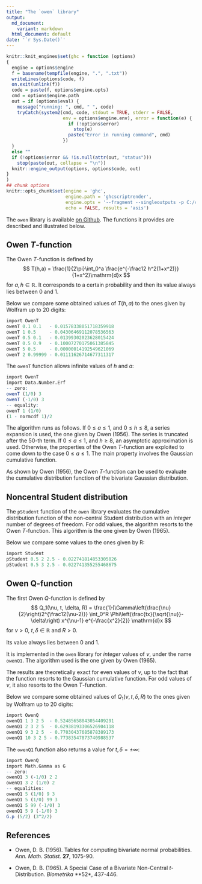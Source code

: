 ```yaml
---
title: "The `owen` library"
output:
  md_document:
    variant: markdown
  html_document: default
date: '`r Sys.Date()`'
---
```


<link rel="stylesheet" href="hscolour.css">


```r
knitr::knit_engines$set(ghc = function (options)
{
  engine = options$engine
  f = basename(tempfile(engine, ".", ".txt"))
  writeLines(options$code, f)
  on.exit(unlink(f))
  code = paste(f, options$engine.opts)
  cmd = options$engine.path
  out = if (options$eval) {
    message("running: ", cmd, " ", code)
    tryCatch(system2(cmd, code, stdout = TRUE, stderr = FALSE,
                     env = options$engine.env), error = function(e) {
                       if (!options$error)
                         stop(e)
                       paste("Error in running command", cmd)
                     })
  }
  else ""
  if (!options$error && !is.null(attr(out, "status")))
    stop(paste(out, collapse = "\n"))
  knitr::engine_output(options, options$code, out)
}
)
## chunk options
knitr::opts_chunk$set(engine = 'ghc', 
                      engine.path = 'ghcscriptrender', 
                      engine.opts = '--fragment --singleoutputs -p C:/cabal_sandbox/.cabal-sandbox/x86_64-windows-ghc-8.0.2-packages.conf.d', 
                      echo = FALSE, results = 'asis')
```

The `owen` library is available [on Github](https://github.com/stla/owen). 
The functions it provides are described and illustrated below.

## Owen $T$-function

The Owen $T$-function is defined by
$$
T(h,a) = \frac{1}{2\pi}\int_0^a \frac{e^{-\frac12 h^2(1+x^2)}}{1+x^2}\mathrm{d}x
$$
for $a, h \in \mathbb{R}$. It corresponds to a certain probability and then its value always lies between $0$ and $1$. 

Below we compare some obtained values of $T(h, a)$ to the ones given by Wolfram up to $20$ digits:

```r
import OwenT
owenT 0.1 0.1   - 0.01578338051718359918
owenT 1 0.5     - 0.04306469112078536563
owenT 0.5 0.1   - 0.01399302023628015424
owenT 0.5 0.9   - 0.10007270175061385845
owenT 5 0.5     - 0.00000014192549621069
owenT 2 0.99999 - 0.01111626714677311317
```

The `owenT` function allows infinite values of $h$ and $a$:

```r
import OwenT
import Data.Number.Erf 
-- zero: 
owenT (1/0) 3
owenT (-1/0) 3
-- equality:
owenT 1 (1/0)
(1 - normcdf 1)/2 
```

The algorithm runs as follows. 
If $0 \leq a \leq 1$, and $0 \leq h \leq 8$, a series expansion is used, the one given by Owen (1956). The series is truncated after the $50$-th term. 
If $0\leq a \leq 1$, and $h \geq 8$, an asymptotic approximation is used. Otherwise, the properties of the Owen $T$-function are exploited to come down to the case $0 \leq a \leq 1$. The main property involves the Gaussian cumulative function.

As shown by Owen (1956), the Owen $T$-function can be used to evaluate the cumulative distribution function of the bivariate Gaussian distribution. 


## Noncentral Student distribution 

The `pStudent` function of the `owen` library evaluates the cumulative distribution function of the non-central Student distribution with an *integer* number of degrees of freedom. For odd values, the algorithm resorts to the Owen $T$-function. 
This algorithm is the one given by Owen (1965). 

Below we compare some values to the ones given by R: 

```r
import Student
pStudent 0.5 2 2.5 - 0.022741814853305026
pStudent 0.5 3 2.5 - 0.022741355255468675
```


## Owen Q-function

The first Owen $Q$-function is defined by 
$$
Q_1(\nu, t, \delta, R) = \frac{1}{\Gamma\left(\frac{\nu}{2}\right)2^{\frac12(\nu-2)}}
\int_0^R \Phi\left(\frac{tx}{\sqrt{\nu}}-\delta\right)
x^{\nu-1} e^{-\frac{x^2}{2}} \mathrm{d}x
$$
for $\nu >0$, $t, \delta \in \mathbb{R}$ and $R>0$. 

Its value always lies between $0$ and $1$. 

It is implemented in the `owen` library for *integer* values of $\nu$, under the name `owenQ1`. The algorithm used is the one given by Owen (1965). 

The results are theoretically exact for even values of $\nu$, up to the fact that the function resorts to the Gaussian cumulative function. 
For odd values of $\nu$, it also resorts to the Owen $T$-function. 

Below we compare some obtained values of $Q_1(\nu, t, \delta, R)$ to the ones given by Wolfram up to $20$ digits:

```r
import OwenQ
owenQ1 1 3 2 5  - 0.52485658843054409291
owenQ1 2 3 2 5  - 0.62938193306526904118
owenQ1 9 3 2 5  - 0.77030437685878389173
owenQ1 10 3 2 5 - 0.77383547873740988537
```

The `owenQ1` function also returns a value for $t,\delta=\pm \infty$:

```r
import OwenQ
import Math.Gamma as G
-- zero:
owenQ1 3 (-1/0) 2 2 
owenQ1 3 2 (1/0) 2  
-- equalities:
owenQ1 5 (1/0) 9 3
owenQ1 5 (1/0) 99 3
owenQ1 5 99 (-1/0) 3
owenQ1 5 9 (-1/0) 3
G.p (5/2) (3^2/2) 
```



## References

- Owen, D. B. (1956). Tables for computing bivariate normal probabilities. *Ann. Math. Statist.* **27**, 1075-90.

- Owen, D. B. (1965). A Special Case of a Bivariate Non-Central $t$-Distribution. *Biometrika* **52*, 437-446. 